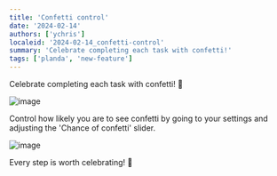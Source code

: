 ```yaml
---
title: 'Confetti control'
date: '2024-02-14'
authors: ['ychris']
localeid: '2024-02-14_confetti-control'
summary: 'Celebrate completing each task with confetti!'
tags: ['planda', 'new-feature']
---
```


Celebrate completing each task with confetti! 🎉

![image](/blog/planda-confetti.png)

Control how likely you are to see confetti by going to your settings and adjusting the 'Chance of confetti' slider.

![image](/blog/planda-settings2.png)

Every step is worth celebrating! 🎊
```